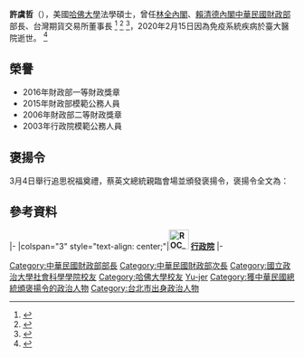 {{Infobox Officeholder
|name              = 許虞哲
|image name     = 
|image width    =
|order          = {{ROC}}第31任[[中華民國財政部|財政部]]部長
|premierroc = [[林全|林全]]<br>[[賴清德|賴清德]]
|term_start = 2016年5月20日
|term_end = 2018年7月15日
|predecessor = [[張盛和|張盛和]]
|successor = [[蘇建榮|蘇建榮]]
|性別     = 男
|國籍     = {{ROC}}
|birth_date   = {{birth date|df=yes|1952|10|27}}
|death_date   = {{death date and age|df=yes|2020|2|15|1952|10|27}}
|出生地點 = {{ROC|臺灣省}}[[臺北市_(省轄市)|臺北市]]
|逝世地點 = {{TWN}}[[臺北市|臺北市]][[中正區_(臺北市)|中正區]][[臺大醫院|臺大醫院]]
|政黨 = {{NONP}}
|學歷     = 法學碩士
|母校     = 國立政治大學<br>美國哈佛大學
|educate = 
*[[國立政治大學|國立政治大學]]財稅學系學士
*[[國立政治大學|國立政治大學]]財政研究所碩士
*美國[[哈佛大學|哈佛大學]]法學碩士
|past=
*臺北市稅捐稽徵處處長
*財政部高雄市國稅局局長
*財政部臺灣省南區國稅局局長
*財政部主任秘書兼代臺灣省中區國稅局局長
*財政部臺灣省中區國稅局局長
*財政部臺灣省北區國稅局局長
*財政部臺北市國稅局局長
*財政部賦稅署署長
*財政部常務次長
*財政部部長
*臺灣期貨交易所董事長
}}
'''許虞哲'''（{{bd|1952年|10月27日<ref>[https://www.mof.gov.tw/singlehtml/121?cntId=1188 財政部 歷任部長]</ref>|2020年|2月15日|catIdx=S許}}），美國[[哈佛大學|哈佛大學]]法學碩士，曾任[[林全內閣|林全內閣]]、[[賴清德內閣|賴清德內閣]][[中華民國財政部|中華民國財政部]]部長、台灣期貨交易所董事長
<ref>{{cite news|title=許虞哲「5朵花全開」 任財長眾望所歸|url=http://www.cna.com.tw/news/afe/201604150311.aspx|accessdate=2016-04-25|agency=中央社|archive-date=2018-07-12|archive-url=https://web.archive.org/web/20180712222118/http://www.cna.com.tw/news/afe/201604150311.aspx|dead-url=no}}</ref>
<ref>{{cite news|title=財政部長 許虞哲 稅務硬漢展柔情|url=http://www.chinatimes.com/newspapers/20160522000097-260202|accessdate=2016-05-22|agency=工商時報|archive-date=2018-07-12|archive-url=https://web.archive.org/web/20180712084441/http://www.chinatimes.com/newspapers/20160522000097-260202|dead-url=no}}</ref>
<ref>{{cite news|title=許虞哲推稅改有功 可望轉換戰場再拚|url=http://www.cna.com.tw/news/afe/201807120129.aspx|accessdate=2018-07-12|agency=中央社|archive-date=2018-07-12|archive-url=https://web.archive.org/web/20180712223329/http://www.cna.com.tw/news/afe/201807120129.aspx|dead-url=no}}</ref>，2020年2月15日因為免疫系統疾病於臺大醫院逝世。
<ref>{{cite news|title=期交所董事長、前財政部長許虞哲過世 享壽67歲|url=https://www.cna.com.tw/news/firstnews/202002155009.aspx|accessdate=2020-02-15|agency=中央社|archive-date=2020-09-18|archive-url=https://web.archive.org/web/20200918143720/https://www.cna.com.tw/news/firstnews/202002155009.aspx|dead-url=no}}</ref>

==榮譽==
*2016年財政部一等財政獎章
*2015年財政部模範公務人員
*2006年財政部二等財政獎章
*2003年行政院模範公務人員

==褒揚令==
3月4日舉行追思祝福奠禮，蔡英文總統親臨會場並頒發褒揚令，褒揚令全文為：
{{cquote|財政部前部長、臺灣期貨交易所股份有限公司董事長許虞哲，洽聞沖簡，素德清材。少歲卒業國立政治大學財稅學系暨財政研究所，旋負笈遊美，獲哈佛大學法學碩士學位，抱志懷才，濬瀹專攻。歷任臺北市稅捐稽徵處處長、五區國稅局局長暨賦稅署署長等職，張拓各項稽徵事宜，調降最高邊際稅率；實施證券交易所得課稅，營造優質租稅環境，折衝圖議，幹濟有聲。尤以出任財政部次長、部長期間，整合通關航港系統，研提電子發票載具；踐履開源節流要旨，置辦跨境電商稅制；釐訂國有財產法規，增益公共建設量能，極智窮思，振裘持領；迴籌轉策，通觀全局。嗣接掌臺灣期貨交易所，博求多元商品創新，簡化交易結算程序；加強風險控管措施，推升期貨市場榮景，謨慮運帷，蜚英騰茂。曾獲頒財政部一、二等財政獎章暨模範公務人員等殊榮。綜其生平，殫瘁臺灣稅務體系興革，丕奠國家財政發展利基，訏猷遠謀，令績遐舉；行誼世範，楷模垂芬。遽聞溘然殂殞，悼惜彌殷，應予明令褒揚，用示政府篤念邦賢之至意。
總　　　統　[[蔡英文|蔡英文]]

行政院院長　[[蘇貞昌|蘇貞昌]]}}

==參考資料==
{{reflist}}

{{start box}}
{{s-gov|roc}}
|-
|colspan="3" style="text-align: center;"|'''[[File:ROC_Executive_Yuan_Logo.svg|35px]] [[行政院|行政院]]'''
|-
{{s-before|[[張盛和|張盛和]]}}
{{s-title|[[中華民國財政部|財政部]]部長<br /><small>第三十一任</small>|2016年5月20日－2018年7月16日}}
{{s-after|[[蘇建榮|蘇建榮]]}}
{{end box}}
{{林全內閣}}
{{賴清德內閣}}
{{中華民國財政部部長}}
{{Authority control}}

{{DEFAULTSORT: Sheu Yu-jer}}
[[Category:中華民國財政部部長|Category:中華民國財政部部長]]
[[Category:中華民國財政部次長|Category:中華民國財政部次長]]
[[Category:國立政治大學社會科學學院校友|Category:國立政治大學社會科學學院校友]]
[[Category:哈佛大學校友|Category:哈佛大學校友]]
[[Category:許姓|Yu-jer]]
[[Category:獲中華民國總統頒褒揚令的政治人物|Category:獲中華民國總統頒褒揚令的政治人物]]
[[Category:台北市出身政治人物|Category:台北市出身政治人物]]